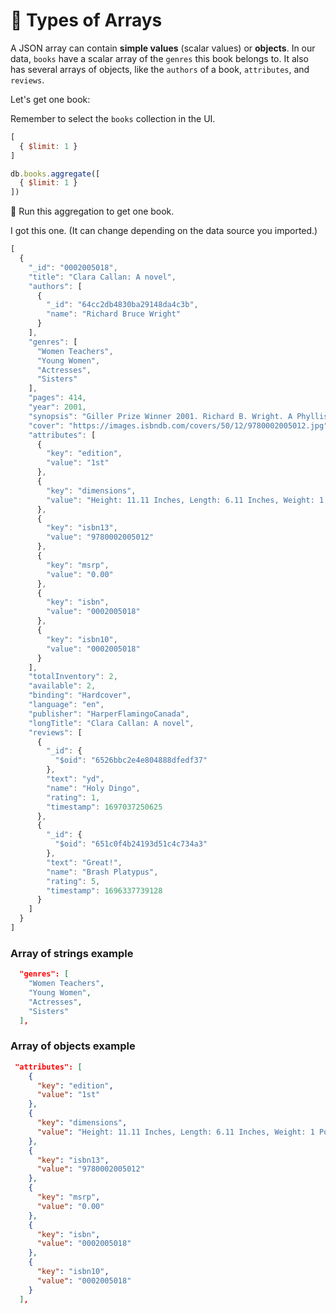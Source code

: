 
# 👐 Types of Arrays

A JSON array can contain __simple values__ (scalar values) or __objects__. In our data, `books` have a scalar array of the `genres` this book belongs to. It also has several arrays of objects, like the `authors` of a book, `attributes`, and `reviews`.

Let's get one book:


<Tabs groupId="aggregations">
<TabItem value="atlas" label="Atlas UI">

Remember to select the `books` collection in the UI.

```js
[
  { $limit: 1 }
]
```
</TabItem>

<TabItem value="mongodb-shell" label="MongoDB Shell">

```js
db.books.aggregate([
  { $limit: 1 }
])
```
</TabItem>
</Tabs>

👐 Run this aggregation to get one book.

I got this one. (It can change depending on the data source you imported.)

```js
[
  {
    "_id": "0002005018",
    "title": "Clara Callan: A novel",
    "authors": [
      {
        "_id": "64cc2db4830ba29148da4c3b",
        "name": "Richard Bruce Wright"
      }
    ],
    "genres": [
      "Women Teachers",
      "Young Women",
      "Actresses",
      "Sisters"
    ],
    "pages": 414,
    "year": 2001,
    "synopsis": "Giller Prize Winner 2001. Richard B. Wright. A Phyllis Bruce Book.",
    "cover": "https://images.isbndb.com/covers/50/12/9780002005012.jpg",
    "attributes": [
      {
        "key": "edition",
        "value": "1st"
      },
      {
        "key": "dimensions",
        "value": "Height: 11.11 Inches, Length: 6.11 Inches, Weight: 1 Pounds, Width: 1.11 Inches"
      },
      {
        "key": "isbn13",
        "value": "9780002005012"
      },
      {
        "key": "msrp",
        "value": "0.00"
      },
      {
        "key": "isbn",
        "value": "0002005018"
      },
      {
        "key": "isbn10",
        "value": "0002005018"
      }
    ],
    "totalInventory": 2,
    "available": 2,
    "binding": "Hardcover",
    "language": "en",
    "publisher": "HarperFlamingoCanada",
    "longTitle": "Clara Callan: A novel",
    "reviews": [
      {
        "_id": {
          "$oid": "6526bbc2e4e804888dfedf37"
        },
        "text": "yd",
        "name": "Holy Dingo",
        "rating": 1,
        "timestamp": 1697037250625
      },
      {
        "_id": {
          "$oid": "651c0f4b24193d51c4c734a3"
        },
        "text": "Great!",
        "name": "Brash Platypus",
        "rating": 5,
        "timestamp": 1696337739128
      }
    ]
  }
]
```

### Array of strings example

```json
  "genres": [
    "Women Teachers",
    "Young Women",
    "Actresses",
    "Sisters"
  ],
```

### Array of objects example

```json
 "attributes": [
    {
      "key": "edition",
      "value": "1st"
    },
    {
      "key": "dimensions",
      "value": "Height: 11.11 Inches, Length: 6.11 Inches, Weight: 1 Pounds, Width: 1.11 Inches"
    },
    {
      "key": "isbn13",
      "value": "9780002005012"
    },
    {
      "key": "msrp",
      "value": "0.00"
    },
    {
      "key": "isbn",
      "value": "0002005018"
    },
    {
      "key": "isbn10",
      "value": "0002005018"
    }
  ],
```
